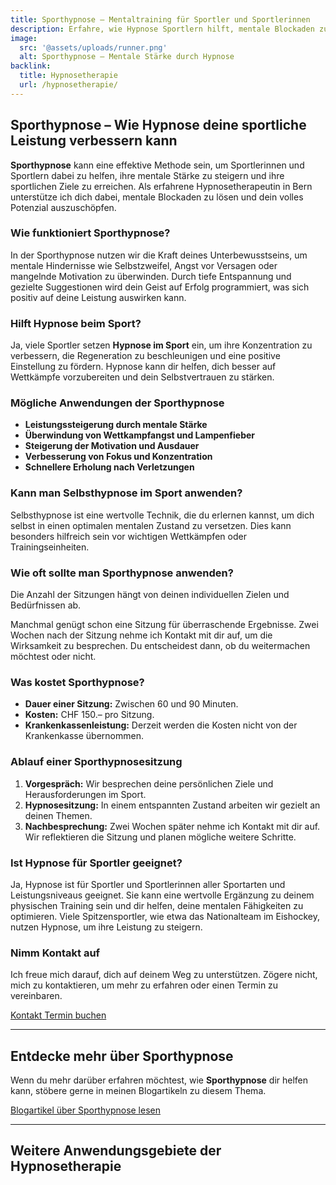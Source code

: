 ```yaml
---
title: Sporthypnose – Mentaltraining für Sportler und Sportlerinnen
description: Erfahre, wie Hypnose Sportlern hilft, mentale Blockaden zu überwinden und Leistungen zu steigern. Als erfahrene Hypnosetherapeutin in Bern begleite ich dich auf deinem Weg zum sportlichen Erfolg.
image:
  src: '@assets/uploads/runner.png'
  alt: Sporthypnose – Mentale Stärke durch Hypnose
backlink:
  title: Hypnosetherapie
  url: /hypnosetherapie/
---
```



<div class="relative">

## Sporthypnose – Wie Hypnose deine sportliche Leistung verbessern kann

**Sporthypnose** kann eine effektive Methode sein, um Sportlerinnen und Sportlern dabei zu helfen, ihre mentale Stärke zu steigern und ihre sportlichen Ziele zu erreichen. Als erfahrene Hypnosetherapeutin in Bern unterstütze ich dich dabei, mentale Blockaden zu lösen und dein volles Potenzial auszuschöpfen.

### Wie funktioniert Sporthypnose?

In der Sporthypnose nutzen wir die Kraft deines Unterbewusstseins, um mentale Hindernisse wie Selbstzweifel, Angst vor Versagen oder mangelnde Motivation zu überwinden. Durch tiefe Entspannung und gezielte Suggestionen wird dein Geist auf Erfolg programmiert, was sich positiv auf deine Leistung auswirken kann.

### Hilft Hypnose beim Sport?

Ja, viele Sportler setzen **Hypnose im Sport** ein, um ihre Konzentration zu verbessern, die Regeneration zu beschleunigen und eine positive Einstellung zu fördern. Hypnose kann dir helfen, dich besser auf Wettkämpfe vorzubereiten und dein Selbstvertrauen zu stärken.

### Mögliche Anwendungen der Sporthypnose

- **Leistungssteigerung durch mentale Stärke**
- **Überwindung von Wettkampfangst und Lampenfieber**
- **Steigerung der Motivation und Ausdauer**
- **Verbesserung von Fokus und Konzentration**
- **Schnellere Erholung nach Verletzungen**

### Kann man Selbsthypnose im Sport anwenden?

Selbsthypnose ist eine wertvolle Technik, die du erlernen kannst, um dich selbst in einen optimalen mentalen Zustand zu versetzen. Dies kann besonders hilfreich sein vor wichtigen Wettkämpfen oder Trainingseinheiten.

### Wie oft sollte man Sporthypnose anwenden?

Die Anzahl der Sitzungen hängt von deinen individuellen Zielen und Bedürfnissen ab. 

Manchmal genügt schon eine Sitzung für überraschende Ergebnisse. Zwei Wochen nach der Sitzung nehme ich Kontakt mit dir auf, um die Wirksamkeit zu besprechen. Du entscheidest dann, ob du weitermachen möchtest oder nicht.

### Was kostet Sporthypnose?

- **Dauer einer Sitzung:** Zwischen 60 und 90 Minuten.
- **Kosten:** CHF 150.– pro Sitzung.
- **Krankenkassenleistung:** Derzeit werden die Kosten nicht von der Krankenkasse übernommen.

### Ablauf einer Sporthypnosesitzung

1. **Vorgespräch:** Wir besprechen deine persönlichen Ziele und Herausforderungen im Sport.
2. **Hypnosesitzung:** In einem entspannten Zustand arbeiten wir gezielt an deinen Themen.
3. **Nachbesprechung:** Zwei Wochen später nehme ich Kontakt mit dir auf. Wir reflektieren die Sitzung und planen mögliche weitere Schritte.

### Ist Hypnose für Sportler geeignet?

Ja, Hypnose ist für Sportler und Sportlerinnen aller Sportarten und Leistungsniveaus geeignet. Sie kann eine wertvolle Ergänzung zu deinem physischen Training sein und dir helfen, deine mentalen Fähigkeiten zu optimieren. Viele Spitzensportler, wie etwa das Nationalteam im Eishockey, nutzen Hypnose, um ihre Leistung zu steigern.


### Nimm Kontakt auf

Ich freue mich darauf, dich auf deinem Weg zu unterstützen. Zögere nicht, mich zu kontaktieren, um mehr zu erfahren oder einen Termin zu vereinbaren.

</div>

<div class="flex flex-wrap gap-4">
  <a data-umami-event="Sporthypnose – Button Kontakt" href="/kontakt/" class="inline-flex items-center justify-center px-6 py-3 text-base leading-tight font-bold text-red-600 bg-transparent border border-red-600 rounded-full transition hover:bg-red-500 hover:text-red-50 no-underline">
    <span>Kontakt</span>
  </a>
  <a
    data-umami-event="Open Calendly – Sporthypnose"
    href="https://calendly.com/bern-hypnose/erstsitzung"
    target="_blank"
    class="inline-flex no-prose items-center justify-center px-6 py-3 text-base leading-tight font-bold text-white bg-red-600 border border-red-600 rounded-full transition hover:bg-red-500 hover:text-red-50 no-underline"
  >
    <span>Termin buchen</span>
  </a>
</div>

<hr class="border-gray-400" />

## Entdecke mehr über Sporthypnose

Wenn du mehr darüber erfahren möchtest, wie **Sporthypnose** dir helfen kann, stöbere gerne in meinen Blogartikeln zu diesem Thema.

<a href="/tags/sport/" class="inline-flex items-center justify-center px-6 py-3 text-base leading-tight font-bold text-red-600 bg-transparent border border-red-600 rounded-full transition hover:bg-red-500 hover:text-red-50 no-underline">
  <span>Blogartikel über Sporthypnose lesen</span>
</a>

<hr class="border-gray-400" />

## Weitere Anwendungsgebiete der Hypnosetherapie

<SubPages id="hypnotherapy" columns={3} />
